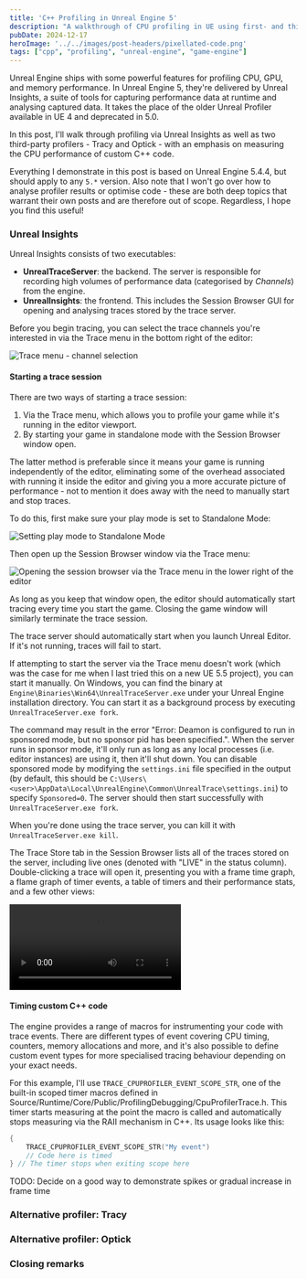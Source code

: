 ```yaml
---
title: 'C++ Profiling in Unreal Engine 5'
description: "A walkthrough of CPU profiling in UE using first- and third-party tools"
pubDate: 2024-12-17
heroImage: '../../images/post-headers/pixellated-code.png'
tags: ["cpp", "profiling", "unreal-engine", "game-engine"]
---
```



Unreal Engine ships with some powerful features for profiling CPU, GPU, and memory performance. In Unreal Engine 5, they're delivered by Unreal Insights, a suite of tools for capturing performance data at runtime and analysing captured data. It takes the place of the older Unreal Profiler available in UE 4 and deprecated in 5.0.

In this post, I'll walk through profiling via Unreal Insights as well as two third-party profilers - <ExternalLink url="https://github.com/wolfpld/tracy">Tracy</ExternalLink> and <ExternalLink url="https://github.com/bombomby/optick">Optick</ExternalLink> - with an emphasis on measuring the CPU performance of custom C++ code.

Everything I demonstrate in this post is based on Unreal Engine 5.4.4, but should apply to any `5.*` version. Also note that I won't go over how to analyse profiler results or optimise code - these are both deep topics that warrant their own posts and are therefore out of scope. Regardless, I hope you find this useful!

### Unreal Insights

Unreal Insights consists of two executables:

* **UnrealTraceServer**: the backend. The server is responsible for recording high volumes of performance data (categorised by _Channels_) from the engine.
* **UnrealInsights**: the frontend. This includes the Session Browser GUI for opening and analysing traces stored by the trace server.

Before you begin tracing, you can select the trace channels you're interested in via the Trace menu in the bottom right of the editor:

<Image src={insightsSelectChannelsImage} alt="Trace menu - channel selection" style="max-height: 500px;"></Image>

#### Starting a trace session

There are two ways of starting a trace session:

1) Via the Trace menu, which allows you to profile your game while it's running in the editor viewport.
2) By starting your game in standalone mode with the Session Browser window open.

The latter method is preferable since it means your game is running independently of the editor, eliminating some of the overhead associated with running it inside the editor and giving you a more accurate picture of performance - not to mention it does away with the need to manually start and stop traces.

To do this, first make sure your play mode is set to Standalone Mode:

<Image src={setStandaloneModeImage} alt="Setting play mode to Standalone Mode"></Image>

Then open up the Session Browser window via the Trace menu:

<Image src={openSessionBrowserImage} alt="Opening the session browser via the Trace menu in the lower right of the editor"></Image>

As long as you keep that window open, the editor should automatically start tracing every time you start the game. Closing the game window will similarly terminate the trace session.

<Alert type="tip">
The trace server should automatically start when you launch Unreal Editor. If it's not running, traces will fail to start.

If attempting to start the server via the Trace menu doesn't work (which was the case for me when I last tried this on a new UE 5.5 project), you can start it manually. On Windows, you can find the binary at `Engine\Binaries\Win64\UnrealTraceServer.exe` under your Unreal Engine installation directory. You can start it as a background process by executing `UnrealTraceServer.exe fork`.

The command may result in the error "Error: Deamon is configured to run in sponsored mode, but no sponsor pid has been specified.". When the server runs in sponsor mode, it'll only run as long as any local processes (i.e. editor instances) are using it, then it'll shut down. You can disable sponsored mode by modifying the `settings.ini` file specified in the output (by default, this should be `C:\Users\<user>\AppData\Local\UnrealEngine\Common\UnrealTrace\settings.ini`) to specify `Sponsored=0`. The server should then start successfully with `UnrealTraceServer.exe fork`.

When you're done using the trace server, you can kill it with `UnrealTraceServer.exe kill`.
</Alert>

The Trace Store tab in the Session Browser lists all of the traces stored on the server, including live ones (denoted with "LIVE" in the status column). Double-clicking a trace will open it, presenting you with a frame time graph, a flame graph of timer events, a table of timers and their performance stats, and a few other views:

<Video src={liveSessionVideo} alt="A live trace session open in Unreal Insights" isLoop={true}></Video>

#### Timing custom C++ code

The engine provides a range of macros for instrumenting your code with trace events. There are different types of event covering CPU timing, counters, memory allocations and more, and it's also possible to define custom event types for more specialised tracing behaviour depending on your exact needs.

For this example, I'll use `TRACE_CPUPROFILER_EVENT_SCOPE_STR`, one of the built-in scoped timer macros defined in <ExternalLink url="https://github.com/EpicGames/UnrealEngine/blob/40eea367040d50aadd9f030ed5909fc890c159c2/Engine/Source/Runtime/Core/Public/ProfilingDebugging/CpuProfilerTrace.h#L335-L347">Source/Runtime/Core/Public/ProfilingDebugging/CpuProfilerTrace.h</ExternalLink>. This timer starts measuring at the point the macro is called and automatically stops measuring via the RAII mechanism in C++. Its usage looks like this:

```cpp
{
    TRACE_CPUPROFILER_EVENT_SCOPE_STR("My event")
    // Code here is timed
} // The timer stops when exiting scope here
```

TODO: Decide on a good way to demonstrate spikes or gradual increase in frame time

### Alternative profiler: Tracy

<OpenGraphSummary url="https://github.com/wolfpld/tracy"></OpenGraphSummary>

### Alternative profiler: Optick

<OpenGraphSummary url="https://github.com/bombomby/optick"></OpenGraphSummary>

### Closing remarks

